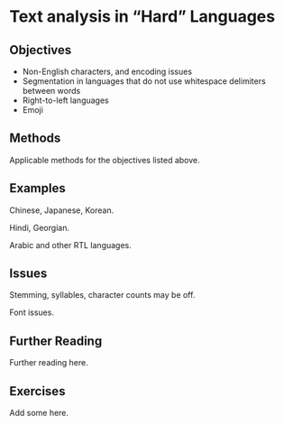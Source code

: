 # Text analysis in "Hard" Languages {#sec-further-hardlangs}

## Objectives

- Non-English characters, and encoding issues
- Segmentation in languages that do not use whitespace delimiters between words
- Right-to-left languages
- Emoji

## Methods

Applicable methods for the objectives listed above.

## Examples

Chinese, Japanese, Korean.

Hindi, Georgian.

Arabic and other RTL languages.

## Issues

Stemming, syllables, character counts may be off.

Font issues.

## Further Reading

Further reading here.

## Exercises

Add some here.
